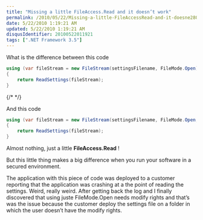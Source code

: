 ```yaml
---
title: "Missing a little FileAccess.Read and it doesn’t work"
permalink: /2010/05/22/Missing-a-little-FileAccessRead-and-it-doesne28099t-work/
date: 5/22/2010 1:19:21 AM
updated: 5/22/2010 1:19:21 AM
disqusIdentifier: 20100522011921
tags: [".NET Framework 3.5"]
---
```

What is the difference between this code

```csharp
using (var fileStream = new FileStream(settingsFilename, FileMode.Open))
{
    return ReadSettings(fileStream);
}
```

{/* <!-- more --> */}

And this code

```csharp
using (var fileStream = new FileStream(settingsFilename, FileMode.Open, FileAccess.Read))
{
    return ReadSettings(fileStream);
}
```

Almost nothing, just a little **FileAccess.Read** !

But this little thing makes a big difference when you run your software in a secured environment.

The application with this piece of code was deployed to a customer reporting that the application was crashing at a the point of reading the settings. Weird, really weird. After getting back the log and I finally discovered that using juste FileMode.Open needs modify rights and that’s was the issue because the customer deploy the settings file on a folder in which the user doesn’t have the modify rights.
